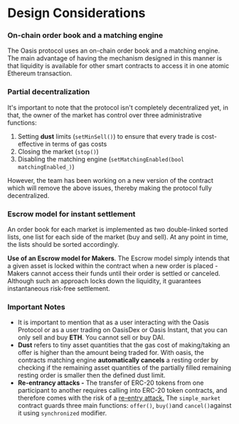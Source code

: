 
<DocsLayout>

# Design Considerations

### On-chain order book and a matching engine

The Oasis protocol uses an on-chain order book and a matching engine. The main advantage of having the mechanism designed in this manner is that liquidity is available for other smart contracts to access it in one atomic Ethereum transaction. 

### Partial decentralization

It's important to note that the protocol isn't completely decentralized yet, in that, the owner of the market has control over three administrative functions:

1. Setting **dust** limits (`setMinSell()`)  to ensure that every trade is cost-effective in terms of gas costs
2. Closing the market (`stop()`) 
3. Disabling the matching engine (`setMatchingEnabled(bool matchingEnabled_)`) 

However, the team has been working on a new version of the contract which will remove the above issues, thereby making the protocol fully decentralized.

### Escrow model for instant settlement

An order book for each market is implemented as two double-linked sorted lists, one list for each side of the market (buy and sell). At any point in time, the lists should be sorted accordingly. 

**Use of an Escrow model for Makers**. The Escrow model simply intends that a given asset is locked within the contract when a new order is placed - Makers cannot access their funds until their order is settled or canceled.  Although such an approach locks down the liquidity, it guarantees instantaneous risk-free settlement. 

### Important Notes

- It is important to mention that as a user interacting with the Oasis Protocol or as a user trading on OasisDex or Oasis Instant, that you can only sell and buy **ETH**. You cannot sell or buy DAI.
- **Dust** refers to tiny asset quantities that the gas cost of making/taking an offer is higher than the amount being traded for. With oasis, the contracts matching engine **automatically cancels** a resting order by checking if the remaining asset quantities of the partially filled remaining resting order is smaller then the defined dust limit.
- **Re-entrancy attacks -** The transfer of ERC-20 tokens from one participant to another requires calling into ERC-20 token contracts, and therefore comes with the risk of a [re-entry attack.](https://medium.com/@gus_tavo_guim/reentrancy-attack-on-smart-contracts-how-to-identify-the-exploitable-and-an-example-of-an-attack-4470a2d8dfe4) The `simple_market` contract guards three main functions: `offer()`, `buy()`and `cancel()`against it using `synchronized` modifier.


</DocsLayout>
